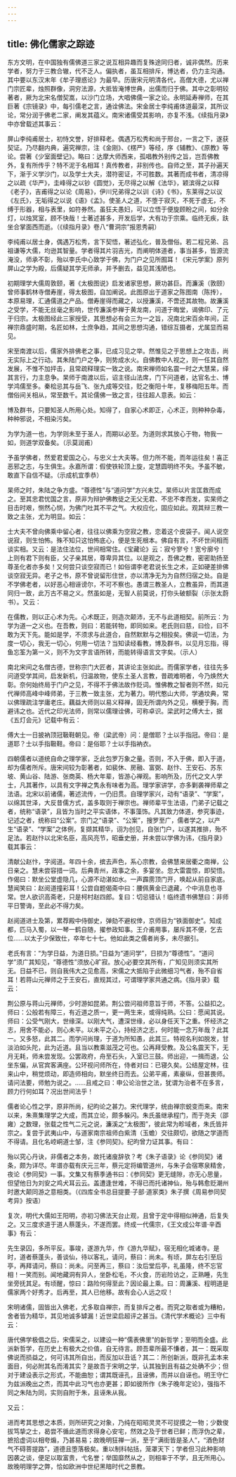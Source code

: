 ```yaml
---
---
---
```

title: 佛化儒家之踪迹
---




东方文明，在中国独有儒佛道三家之说互相异趣而复殊途同归者，诚非偶然。历来学者，努力于三教合辙，代不乏人。偏执者，虽互相排斥，博达者，仍力主沟通。其中要以东汉末年《牟子理惑论》为最早。历唐宋元明清各代，高僧大德，尤以禅门宗匠辈，烛照群像，洞穷法源，大抵皆淹博世典，出儒而归于佛。其中之彰明较著者，厥为北宋名僧契嵩，以沙门立场，大唱佛儒一家之论。永明延寿禅师，在其巨著《宗镜录》中，每引儒老之言，通诠佛法。宋金居士李纯甫体道最深，其所议论，常分润于佛老二家，阐发其蕴义。南宋诸儒受其影响，亦复不浅。《续指月录》中亦曾载述其事云：


屏山李纯甫居士，初恃文誉，好排释老。偶遇万松秀和尚于邢台，一言之下，遂获契证。乃尽翻内典，遍究禅宗，注《金刚》、《楞严》等经，序《辅教》、《原教》等论。尝著《少室面壁记》。略曰：达摩大师西来，孤唱教外别传之旨，岂吾佛教外，复有所传乎？特不泥于名相耳！真传教者，非别传也。自师之至，其子孙遍天下，渐于义学沙门，以及学士大夫，潜符密证，不可胜数。其著而成书者，清凉得之以疏《华严》，圭峰得之以钞《圆觉》，无尽得之以解《法华》，颖滨得之以释《老子》，吉甫得之以论《周易》，伊川兄弟得之以训《诗》《书》，东莱得之以议《左氏》，无垢得之以说《语》《孟》。使圣人之道，不堕于寂灭，不死于虚无，不缚于形器，相与表里，如符券然。虽狂夫愚妇，可以立悟于便旋顾盼之间，如分余灯，以烛冥室，顾不快哉！士著述甚多，开发后学，大有功于宗乘。临终无疾，趺坐合掌面西而逝。（《续指月录》卷八“曹洞宗”报恩秀嗣）

李纯甫以居士身，偶遇万松秀，言下契悟，著述弘化，普及僧俗。若二程兄弟、吕祖谦等大儒，均逊其智量。学者得其片羽吉光，而阐明体道者，事当甚多，皆源流淹没，师承不彰，殆以李氏中心致学于佛，为门户之见所囿耳！《宋元学案》原列屏山之学为殿，后儒疑其学无师承，并予删去，益见其浅陋也。

初期理学大儒周敦颐，著《太极图说》启发诸家思想，厥功甚巨。而濂溪（敦颐）曾师事鹤林寺僧寿崖，得太极图，自加阐说。此图原出于道家之陈图南（陈抟），本原易理，汇通儒道之产品。僧寿崖得而藏之，以授濂溪，不啻还其故物。故濂溪之受学，不能无丝毫之影响，世传濂溪参禅于黄龙南，问道于晦堂，谒佛印、了元于归宗。太极图经此三家授受，其思想必有会三为一之旨，况南北宋百余年间，正禅宗鼎盛时期，名匠如林，士庶争趋，其间之思想沟通，错综互摄者，尤属显而易见。

宋至南渡以后，儒家外排佛老之事，已成习见之举。然惟见之于思想上之攻击，尚无实际上之行动。其朱陆门户之争，则势成水火。自佛教中人视之，则一任其自然发展，不惟不加抨击，且常疏释理实一致之说。南宋禅师如名震一时之大慧杲，绎其言行，力主息争。杲师于南渡以后，诏主径山法席，门下问道者，达官名士、博学鸿儒至多。秦桧忌其与岳飞、张九成等交往，贬之衡阳十年，复移梅阳五年。而僧俗间关相从，常至数千。其论儒佛一致之言，往往超人意表。如云：


博及群书，只要知圣人所用心处。知得了，自家心术即正，心术正，则种种杂毒，种种邪说，不相染污矣。

为学为道一也，为学则未至于圣人，而期以必至。为道则求其放心于物，物我一如，则道学双备矣。（示莫润甫）

予虽学佛者，然爱君爱国之心，与忠义士大夫等。但力所不能，而年运往矣！喜正恶邪之志，与生俱生。永嘉所谓：假使铁轮顶上旋，定慧圆明终不失。予虽不敏，敢直下自信不疑。（示成机宜季恭）


杲师之时，朱陆之争方盛。“尊德性”与“道问学”方兴未艾。杲师以片言匡救而成之。至其忠君忧国之言，原非为辩护佛教徒之无父无君、不忠不孝而发，实杲师之目击时艰，恻然心悯，为佛门吐其不平之气。大权应化，固应如此。观其辩三教一致之主张，尤为明显。如云：


士大夫不曾向佛乘中留心者，往往以佛乘为空寂之教，恋着这个皮袋子。闻人说空说寂，则生怕怖。殊不知只这怕怖底心，便是生死根本。佛自有言，不坏世间相而谈实相。又云：是法住法位，世间相常住。《宝藏论》云：寂兮寥兮！宽兮廓兮！上则有君下则有臣，父子亲其居，尊卑异其位。以是观之，吾佛之教，密密助扬至尊圣化者亦多矣！又何尝只谈空寂而已！如俗谓李老君说长生之术，正如硬差排佛谈空寂无异。老子之书，原不曾说留形住世，亦以清净无为为自然归宿之处。自是不学佛老者，以好恶心相诬谤尔，不可不察也。愚谓三教圣人，立教虽异，而其道同归一致，此万古不易之义。然虽如是，无智人前莫说，打你头破额裂（示张太蔚书）。又云：

在儒教，则以正心术为先。心术既正，则造次颠沛，无不与此道相契。前所云：为学为道一之义也。在吾教，则曰：若能转物，即同如来。老氏则曰慈，曰俭，曰不敢为天下先。能如是学，不须求与此道合，自然默默与之相投矣。佛说一切法，为度一切心，我无一切心，何用一切法？当知读经看教，博及群书，以见月忘指，得鱼忘筌为第一义，则不为文字言语所转，而能转得语言文字矣。（示人）


南北宋间之名僧古德，世称宗门大匠者，其讲论主张如此。而儒家学者，往往先多问道受学其间，启发新机，归温故物，使东土圣人言教，昔疏难明者，今乃焕然大彰。奈何始终局于门户之见，不得不于佛法故作贬词。惟佛教之智者则不然，如元代禅师高峰中峰师弟，于三教一致主张，尤为著力。明代憨山大师，学通坟典，常以佛理疏注学庸老庄。藕益大师则以易义释禅，固无所谓内外之见，横梗于胸，而避讳之也。近代之印光法师，则常以儒理诠佛，可称卓识。梁武时之傅大士，据《五灯会元》记载中有云：


傅大士一日披衲顶冠靸鞋朝见。帝（梁武帝）问：是僧耶？士以手指冠。帝曰：是道耶？士以手指靸鞋。帝曰：是俗耶？士以手指衲衣。


四朝儒者以道统自命之理学家，乏此包罗万象之量。否则，不入于佛，即入于道，却为儒者所斥。唐宋间较为彰著者，如裴休、房融、富弼、赵忭、王安石、苏东坡、黄山谷、陆游、张商英、杨大年辈，皆游心禅观。影响所及，历代之文人学士，凡其著作，以具有文字禅之隽永有味者为高。理学家讲学，亦多剿袭禅师辈之法语。北宋以前诸儒，著述流传，一仍旧贯。自理学家兴，动有“语录”、“学案”，以绵其世泽，大反昔儒方式，盖多取则于禅宗也。禅师辈平生法语，门弟子记载之者，统称“语录”，且皆为当时之平实语体，不事藻饰。凡其致力体道，参究事迹，记述之者，统称曰“公案”。宗门之“语录”、“公案”，搜罗至广，儒者学之，以产生“语录”、“学案”之体例，复撷其精华，诩为创见，自张门户，以遂其推排，殆不足法。若赵忭以北宋名臣，高风亮节，昭垂史册，并未尝以学佛为讳，《指月录》载其事云：


清献公赵忭，字阅道。年四十余，摈去声色，系心宗教，会佛慧来居衢之南禅，公日亲之。慧未尝容措一词。后典青州，政事之余，多宴坐。忽大雷震惊，即契悟。作偈曰：默坐公堂虚隐几，心源不动湛如水。一声霹雳顶门开，唤起从前自家底。慧闻笑曰：赵阅道撞彩耳！公尝自题偈斋中曰：腰佩黄金已退藏，个中消息也寻常。世人欲识高斋老，只是柯村赵四郎。复曰：切忌错认！临终遗书佛慧曰：非师平日警诲，至此必不得力矣。

赵阅道进士及第，累荐殿中侍御史，弹劾不避权倖，京师目为“铁面御史”。知成都，匹马入蜀，以一琴一鹤自随，擢参政知事。王介甫用事，屡斥其不便，乞去位……以太子少保致仕，卒年七十七。他如此类之儒者尚多，未尽据引。


老氏有言：“为学日益，为道日损。”日益为“道问学”，日损为“尊德性”。“道问学”须广其知见，“尊德性”须放心旷寂。放心必要空其所有，广知见则须实其所无。日益不已，则自我伟大之见愈高，宋儒之大抵陷于此微细习气者，殆不自省耳！若蒋山元禅师之于王安石，直规其过，可谓理学家共通之病。《指月录》载云：


荆公原与蒋山元禅师，少时游如昆弟。荆公尝问祖师意旨于师，不答。公益扣之。师曰：公般若有障三，有近道之质一，更一两生来，或得纯熟。公曰：愿闻其说。师曰：公受气刚大，世缘深。以刚大气，遭深世缘，必以身任天下之重。怀经济之志，用舍不能必，则心未平。以未平之心，持经济之志，何时能一念万年哉？此其一。又多怒，此其二。而学问尚理，于道为所知愚，此其三。特视名利如脱发，甘淡泊如头陀，此为近道。且当以教乘滋茂之可也。公再拜受教。及公名震天下，无月无耗，师未尝发现。公罢政府，舟至石头，入室已三鼓。师出迎，一揖而退，公坐东偏，从官宾客满座。公环视问师所在，侍者对曰：已寝久矣。公结屋定林，往来山中，稍觉烦动，即造师相向，默坐终日而去。公弟平甫，素豪纵，但甚畏师。请问法要，师勉为说之。……且戒之曰：申公论治世之法，犹谓为治者不在多言，顾力行何如耳？况出世间法乎！


儒者论心性之学，原非所尚，纪昀论之甚力。宋代理学，统由禅宗蜕变而来。南宋以来，朱熹集理学之大成，而其立论，颇多躲闪。朱氏虽继承程门，而于尧夫（邵雍）之数理，张载之性气二元之说，濂溪之“太极图”，彼此常为畛域者，朱氏皆并宗之。复尝于武夷山中，与道家南宗祖师白紫清（玉蟾）交往颇切，欲随之学道而不得请。且化名崆峒道士邹，注《参同契》。纪昀曾力证其事。有曰：


殆以究心丹诀，非儒者之本务，故托诸廋辞欤？考《朱子语录》论《参同契》诸条，颇为详尽。年谱亦载有庆元三年，蔡元定将编管道州，与朱子会宿寒泉精舍，夜论《参同契》一事。文集又有蔡季通书曰：《参同契》更无缝隙，亦无心思量，但望他日为刘安之鸡犬耳云云。盖遭逢世难，不得已而托诸神仙，殆与韩愈贬潮州时邀大颠同游之意相类。（《四库全书总目提要·子部·道家类》朱子撰《周易参同契考异》按语）


复次，明代大儒如王阳明，亦初习佛法天台止观，且曾于定中得相似神通，后复失之。又三度求道于道人蔡蓬头，不遂而罢。终成一代儒宗，《王文成公年谱·辛酉事》有云：


先生录囚，多所平反。事竣，遂游九华，作《游九华赋》，宿无相化城诸寺。是时，道者蔡蓬头，善谈仙，待以客礼，请问，蔡曰：尚未。有顷，屏左右引至后亭，再拜请问，蔡曰：尚未。问至再三，蔡曰：汝后堂后亭，礼虽隆，终不忘官相！一笑而别。闻地藏洞有异人，坐卧松毛，不火食，历岩险访之，正熟睡，先生坐旁抚其足。有顷醒，惊曰：路险何得至此？因论最上乘。曰：周濂溪、程明道是儒家两个好秀才。后再至，其人已他移。故有会心人远之叹！


宋明诸儒，固皆出入佛老，尤多取自禅宗，而复排斥之者。而究之取者或为糟粕，舍者皆为精华，其见地诚多罅漏！近世梁启超评之甚当。《清代学术概论》三中有云：


唐代佛学极倡之后，宋儒采之，以建设一种“儒表佛里”的新哲学；至明而全盛。此派新哲学，在历史上有极大之价值，自无待言。顾吾辈所最不慊者，其一：既采取佛说而损益之，何可讳其所自出，而反加以丑诋？其二：所创新派，既非孔孟本来面目，何必附其名而淆其实？是故吾于宋明之学，认其独到且有益之处确不少；但对于建设表示之形式，不能曲恕；谓其既诬孔，且诬佛，而并以自诬也。明王守仁为兹派晚出之杰，而其中此习气也亦更甚；即如彼所作《朱子晚年定论》，强指不同之朱陆为同，实则自附于朱，且诬朱从我。


又云：


进而考其思想之本质，则所研究之对象，乃纯在昭昭灵灵不可捉摸之一物；少数俊拔笃挚之士，曷尝不循此道而求得身心安宅，然效之及于世者已鲜；而浮伪之辈，摭拾虚词以相夸煽，乃甚易易；故晚明狂禅一派，至于“满街皆是圣人”，“酒色财气不碍菩提路”，道德且堕落极矣。重以制科帖括，笼罩天下；学者但习此种影响因袭之谈，便足以取富贵，弋名誉；举国靡然从之，则相率于不学，且无所用心。故晚明理学之弊，恰如欧洲中世纪黑暗时代之景教。